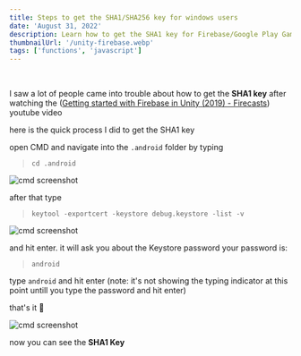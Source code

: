 ```yaml
---
title: Steps to get the SHA1/SHA256 key for windows users
date: 'August 31, 2022'
description: Learn how to get the SHA1 key for Firebase/Google Play Games in Unity.
thumbnailUrl: '/unity-firebase.webp'
tags: ['functions', 'javascript']
---
```


<br/>

I saw a lot of people came into trouble about how to get the **SHA1 key**  after watching the ([Getting started with Firebase in Unity (2019) - Firecasts](https://www.youtube.com/watch?v=A6du3DUTIPI&list=PLl-K7zZEsYLmnCN-bgE-OYPTfbDKM9t1y)) youtube video 

here is the quick process I did to get the SHA1 key

open CMD and navigate into the `.android` folder by typing 

> `cd .android`


![cmd screenshot](https://dev-to-uploads.s3.amazonaws.com/uploads/articles/hnlxp86hkntiyrksw0er.png) 
 
after that type

> `keytool -exportcert -keystore debug.keystore -list -v`

![cmd screenshot](https://dev-to-uploads.s3.amazonaws.com/uploads/articles/trd5n4m03kb39lxl9p44.png)

 
and hit enter. it will ask you about the Keystore password
your password is:

> `android` 

type `android` and hit enter (note: it's not showing the typing indicator at this point untill you type the password and hit enter)  

that's it 🎉

![cmd screenshot](https://dev-to-uploads.s3.amazonaws.com/uploads/articles/szqjdsmbf4z7v5pdlaeg.png)
 
now you can see the **SHA1 Key** 


